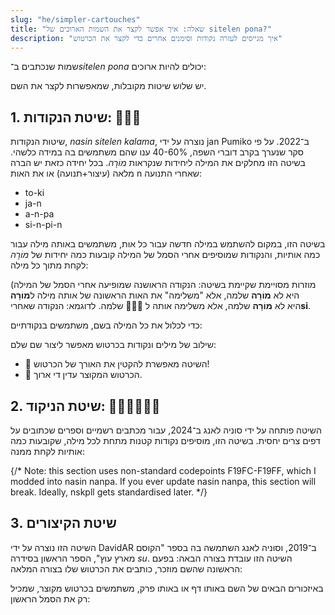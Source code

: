 ```yaml
---
slug: "he/simpler-cartouches"
title: "שאלה: איך אפשר לקצר את השמות הארוכים של sitelen pona?"
description: "איך מגייסים לעזרה נקודות וסימנים אחרים כדי לקצר את הכרטוש"
---
```




שמות שנכתבים ב־_sitelen pona_ יכולים להיות ארוכים:

<List>
  <Sentence sl="lipu Wikipesija" m="ויקיפדיה" />
  <Sentence sl="ma Antasika" m="אנטרקטיקה" />
  <Sentence sl="ma Kolonpija" m="קולומביה" />
</List>

יש שלוש שיטות מקובלות, שמאפשרות לקצר את השם. 

## 1. שיטת הנקודות: 󱤿󱥠󱤕

שיטות הנקודות,  _nasin sitelen kalama_, נוצרה  על ידי jan Pumiko ב־2022. על פי סקר שנערך בקרב דוברי השפה, 40-60% ענו שהם משתמשים בה במידה כלשהי. בשיטה הזו מחלקים את המילה ליחידות שנקראות _מוֹרָה_. בכל יחידה כזאת יש הברה מלאה (עיצור+תנועה) או את האות n שאחרי התנועה:

- to-ki
- ja-n
- a-n-pa
- si-n-pi-n

בשיטה הזו, במקום להשתמש במילה חדשה עבור כל אות, משתמשים באותה מילה עבור כמה אותיות, והנקודות שמוסיפים אחרי הסמל של המילה קובעות כמה יחידות של _מוֹרָה_ לקחת מתוך כל מילה:

<List>
  <Word sp="󱦐󱤅󱦑" sl="A" />
  <Word sp="󱦐󱤅󱦜󱦑" sl="An" />
  <Word sp="󱦐󱤅󱦜󱦜󱦑" sl="Anpa" />
  <Word sp="󱦐󱥟󱦑" sl="S" />
  <Word sp="󱦐󱥟󱦜󱦑" sl="Si" />
  <Word sp="󱦐󱥟󱦜󱦜󱦑" sl="Sin" />
  <Word sp="󱦐󱥟󱦜󱦜󱦜󱦑" sl="Sinpi" />
  <Word sp="󱦐󱥟󱦜󱦜󱦜󱦜󱦑" sl="Sinpin" />
</List>

(מוזרות מסויימת שקיימת בשיטה: הנקודה הראושנה שמופיעה אחרי הסמל של המילה היא לא **מוֹרָה** שלמה, אלא "משלימה" את האות הראשונה של אותה מילה ל**מוֹרָה** שלמה. לדוגמא: הנקודה שאחרי **󱦐󱥟󱦑** היא לא **מוֹרָה** שלמה, אלא משלימה אותה ל**si**. 

כדי לכלול את כל המילה בשם, משתמשים בנקודתיים:
<List>
  <Word sp="󱦐󱤅󱦝󱦑" sl="Anpa" />
  <Word sp="󱦐󱥟󱦝󱦑" sl="Sinpin" />
</List>

שילוב של מילים ונקודות בכרטוש מאפשר ליצור שם שלם: 

<List>
  <Sentence sp="󱤰󱦐󱥡󱦜󱤿󱤜󱦜󱦑" sl="ma Sonko" />
  <Sentence sp="󱤰󱦐󱤅󱦜󱥩󱦜󱥜󱦜󱤔󱦜󱦑" sl="ma Antasika" />
  <Sentence sp="󱤰󱦐󱤜󱦝󱤬󱦝󱥍󱦝󱤑󱦜󱦑" sl="ma Kolonpija" />
</List>

* 🎉 השיטה מאפשרת להקטין את האורך של הכרטוש!
* 🙁 הכרטוש המקוצר עדין די ארוך.

## 2. שיטת הניקוד: 󱤿󱥠󱤕󱥍󱤩󱤨

השיטה פותחה על ידי סוניה לאנג ב־2024, עבור מכתבים רשמיים וספרים שכתובים על דפים צרים יחסית. בשיטה הזו, מוסיפים נקודות קטנות מתחת לכל מילה, שקובעות כמה אותיות לקחת ממנה:

{/* Note: this section uses non-standard codepoints F19FC-F19FF, which I modded into nasin nanpa. If you ever update nasin nanpa, this section will break. Ideally, nskpll gets standardised later. */}

<List>
  <Sentence sp="󱤰󱦐󱥡&#xF19FE;󱤜&#xF19FD;󱦑" sl="ma Sonko" />
  <Sentence sp="󱤰󱦐󱤅&#xF19FD;󱥩&#xF19FD;󱥜&#xF19FD;󱤔&#xF19FD;󱦑" sl="ma Antasika" />
  <Sentence sp="󱤰󱦐󱤜&#xF19FD;󱤬&#xF19FE;󱥍&#xF19FD;󱤑&#xF19FD;󱦑" sl="ma Kolonpija" />
</List>

## 3. שיטת הקיצורים

השיטה הזו נוצרה על ידי DavidAR ב־2019, וסוניה לאנג השתמשה בה בספר "הקוסם מארץ עוץ", הספר הראשון בסידרה *su*. השיטה הזו עובדת בצורה הבאה: בפעם הראשונה שהשם מוזכר, כותבים את הכרטוש שלו בצורה המלאה:

<List>
  <Sentence sp="󱤑󱦐󱥭󱥅󱥷󱤃󱥦󱤌󱦑" sl="jan Towasi" m="Dorothy" />
</List>

באיזכורים הבאים של השם באותו דף או באותו פרק, משתמשים בכרטוש מקוצר, שמכיל רק את הסמל הראשון: 

<List>
  <Sentence sp="󱤑󱦐󱥭󱦑" sl="jan T." m="Dorothy" />
</List>

